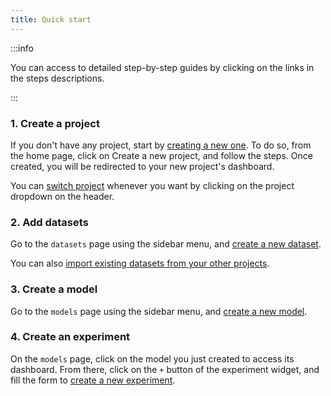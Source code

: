 ```yaml
---
title: Quick start
---
```


:::info

You can access to detailed step-by-step guides by clicking on the links in the steps descriptions.

:::

### 1. Create a project

If you don't have any project, start by [creating a new one](../projects/create-a-project). To do so, from the home page, click
on Create a new project, and follow the steps. Once created, you will be redirected to your new project's dashboard.

<VideoPlayer src="https://cdn.csquare.run/docs/webm/create-a-project.webm"/>

You can [switch project](../projects/select-a-project) whenever you want by clicking on the project dropdown on the header.

### 2. Add datasets

Go to the `datasets` page using the sidebar menu, and [create a new dataset](../datasets/create-a-dataset).

<VideoPlayer src="https://cdn.csquare.run/docs/webm/create-a-dataset.webm"/>

You can also [import existing datasets from your other projects](../datasets/import-an-existing-dataset-to-a-project).

### 3. Create a model

Go to the `models` page using the sidebar menu, and [create a new model](../models/create-a-model).

<VideoPlayer src="https://cdn.csquare.run/docs/webm/create-a-model.webm" />

### 4. Create an experiment

On the `models` page, click on the model you just created to access its dashboard. From there, click on the `+` button of the experiment widget, and fill the form to [create a new experiment](../models/experiments/create-an-experiment).

<VideoPlayer src="https://cdn.csquare.run/docs/webm/create-an-experiment.webm"/>